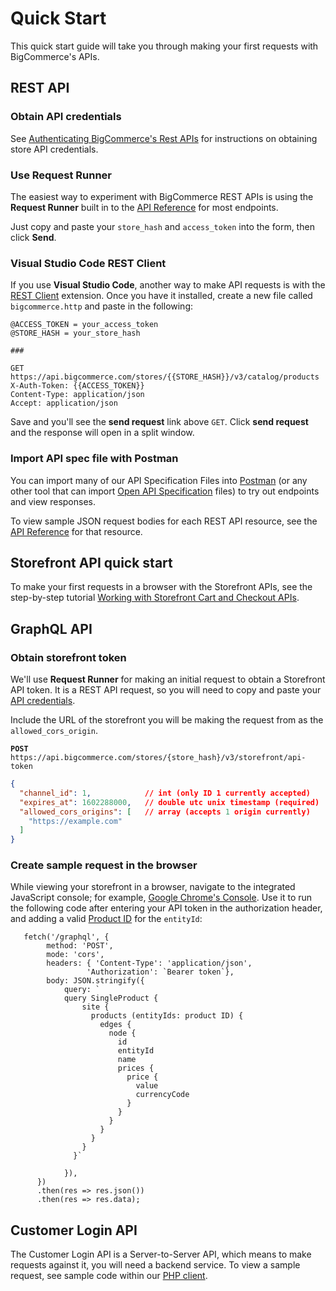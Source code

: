 # Quick Start



This quick start guide will take you through making your first requests with BigCommerce's APIs.

## REST API

### Obtain API credentials

See [Authenticating BigCommerce's Rest APIs](/api-docs/getting-started/api-accounts#obtaining-store-api-credentials) for instructions on obtaining store API credentials.

### Use Request Runner

The easiest way to experiment with BigCommerce REST APIs is using the **Request Runner** built in to the [API Reference](/docs/api) for most endpoints.

Just copy and paste your `store_hash` and `access_token` into the form, then click **Send**.

### Visual Studio Code REST Client

If you use **Visual Studio Code**, another way to make API requests is with the [REST Client](https://marketplace.visualstudio.com/items?itemName=humao.rest-client) extension. Once you have it installed, create a new file called `bigcommerce.http` and paste in the following:

```http
@ACCESS_TOKEN = your_access_token
@STORE_HASH = your_store_hash

###

GET https://api.bigcommerce.com/stores/{{STORE_HASH}}/v3/catalog/products
X-Auth-Token: {{ACCESS_TOKEN}}
Content-Type: application/json
Accept: application/json
```

Save and you'll see the **send request** link above `GET`. Click **send request** and the response will open in a split window.

### Import API spec file with Postman

You can import many of our API Specification Files into [Postman](https://www.getpostman.com/) (or any other tool that can import [Open API Specification](https://swagger.io/specification/) files) to try out endpoints and view responses.

To view sample JSON request bodies for each REST API resource, see the [API Reference](/docs/api) for that resource.

## Storefront API quick start

To make your first requests in a browser with the Storefront APIs, see the step-by-step tutorial [Working with Storefront Cart and Checkout APIs](/api-docs/cart-and-checkout/working-sf-apis).

## GraphQL API

### Obtain storefront token
We'll use **Request Runner** for making an initial request to obtain a Storefront API token. It is a REST API request, so you will need to copy and paste your [API credentials](/api-docs/getting-started/api-accounts#obtaining-store-api-credentials).

Include the URL of the storefront you will be making the request from as the `allowed_cors_origin`.

**`POST`** `https://api.bigcommerce.com/stores/{store_hash}/v3/storefront/api-token`

```json
{
  "channel_id": 1,            // int (only ID 1 currently accepted)
  "expires_at": 1602288000,   // double utc unix timestamp (required)
  "allowed_cors_origins": [   // array (accepts 1 origin currently)
    "https://example.com"
  ]
}
```

### Create sample request in the browser
While viewing your storefront in a browser, navigate to the integrated JavaScript console; for example, [Google Chrome's Console](https://developers.google.com/web/tools/chrome-devtools/console). Use it to run the following code after entering your API token in the authorization header, and adding a valid [Product ID](/docs/rest-catalog/products#get-a-product) for the `entityId`:

```javacsript
   fetch('/graphql', {
        method: 'POST',
        mode: 'cors',
        headers: { 'Content-Type': 'application/json',
                 'Authorization': `Bearer token`},
        body: JSON.stringify({
            query: `
            query SingleProduct {
                site {
                  products (entityIds: product ID) {
                    edges {
                      node {
                        id
                        entityId
                        name
                        prices {
                          price {
                            value
                            currencyCode
                          }
                        }
                      }
                    }
                  }
                }
              }`

            }),
      })
      .then(res => res.json())
      .then(res => res.data);

```

## Customer Login API
The Customer Login API is a Server-to-Server API, which means to make requests against it, you will need a backend service. To view a sample request, see sample code within our [PHP client](
https://github.com/bigcommerce/bigcommerce-api-php/blob/master/src/Bigcommerce/Api/Client.php#L421).

